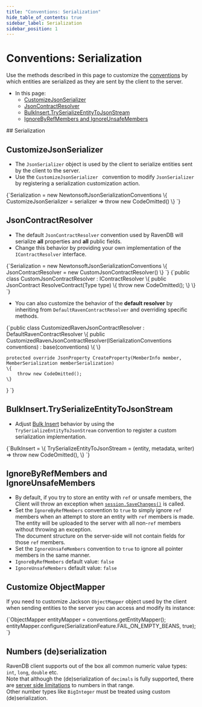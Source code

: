 ---
title: "Conventions: Serialization"
hide_table_of_contents: true
sidebar_label: Serialization
sidebar_position: 1
---




# Conventions: Serialization
<LanguageSwitcher supportedLanguages={supportedLanguages} />
<LanguageContent language="csharp">

<Admonition type="note" title="Note">

Use the methods described in this page to customize the [conventions](../../client-api/configuration/conventions.mdx) 
by which entities are serialized as they are sent by the client to the server.  

* In this page:  
  * [CustomizeJsonSerializer](../../client-api/configuration/serialization.mdx#customizejsonserializer)  
  * [JsonContractResolver](../../client-api/configuration/serialization.mdx#jsoncontractresolver)  
  * [BulkInsert.TrySerializeEntityToJsonStream](../../client-api/configuration/serialization.mdx#bulkinserttryserializeentitytojsonstream)  
  * [IgnoreByRefMembers and IgnoreUnsafeMembers](../../client-api/configuration/serialization.mdx#ignorebyrefmembers-and-ignoreunsafemembers)  

</Admonition>
## Serialization

## CustomizeJsonSerializer

* The `JsonSerializer` object is used by the client to serialize entities 
  sent by the client to the server.  
* Use the `CustomizeJsonSerializer ` convention to modify `JsonSerializer` 
  by registering a serialization customization action.  

<TabItem value="customize_json_serializer" label="customize_json_serializer">
<CodeBlock language="csharp">
{`Serialization = new NewtonsoftJsonSerializationConventions
\{
    CustomizeJsonSerializer = serializer => throw new CodeOmitted()
\}
`}
</CodeBlock>
</TabItem>

## JsonContractResolver

* The default `JsonContractResolver` convention used by RavenDB will serialize 
  **all** properties and **all** public fields.  
* Change this behavior by providing your own implementation of the `IContractResolver` 
  interface.  

<TabItem value="json_contract_resolver" label="json_contract_resolver">
<CodeBlock language="csharp">
{`Serialization = new NewtonsoftJsonSerializationConventions
\{
    JsonContractResolver = new CustomJsonContractResolver()
\}
`}
</CodeBlock>
</TabItem>

<TabItem value="custom_json_contract_resolver" label="custom_json_contract_resolver">
<CodeBlock language="csharp">
{`public class CustomJsonContractResolver : IContractResolver
\{
    public JsonContract ResolveContract(Type type)
    \{
        throw new CodeOmitted();
    \}
\}
`}
</CodeBlock>
</TabItem>

* You can also customize the behavior of the **default resolver** by inheriting 
  from `DefaultRavenContractResolver` and overriding specific methods.  

<TabItem value="custom_json_contract_resolver_based_on_default" label="custom_json_contract_resolver_based_on_default">
<CodeBlock language="csharp">
{`public class CustomizedRavenJsonContractResolver : DefaultRavenContractResolver
\{
    public CustomizedRavenJsonContractResolver(ISerializationConventions conventions) : base(conventions)
    \{
    \}

    protected override JsonProperty CreateProperty(MemberInfo member, MemberSerialization memberSerialization)
    \{
        throw new CodeOmitted();
    \}
\}
`}
</CodeBlock>
</TabItem>

## BulkInsert.TrySerializeEntityToJsonStream

* Adjust [Bulk Insert](../../client-api/bulk-insert/how-to-work-with-bulk-insert-operation.mdx) 
  behavior by using the `TrySerializeEntityToJsonStream` convention to register a custom 
  serialization implementation.  

<TabItem value="TrySerializeEntityToJsonStream" label="TrySerializeEntityToJsonStream">
<CodeBlock language="csharp">
{`BulkInsert =
\{
    TrySerializeEntityToJsonStream = (entity, metadata, writer) => throw new CodeOmitted(),
\}
`}
</CodeBlock>
</TabItem>

## IgnoreByRefMembers and IgnoreUnsafeMembers

* By default, if you try to store an entity with `ref` or unsafe members, 
  the Client will throw an exception when [`session.SaveChanges()`](../../client-api/session/saving-changes.mdx) 
  is called.  
* Set the `IgnoreByRefMembers` convention to `true` to simply ignore `ref` 
  members when an attempt to store an entity with `ref` members is made.  
  The entity will be uploaded to the server with all non-`ref` members without 
  throwing an exception.  
  The document structure on the server-side will not contain fields for those 
  `ref` members.  
* Set the `IgnoreUnsafeMembers` convention to `true` to ignore all pointer 
  members in the same manner.  
* `IgnoreByRefMembers` default value: `false`  
* `IgnoreUnsafeMembers` default value: `false`  




</LanguageContent>
<LanguageContent language="java">


## Customize ObjectMapper

If you need to customize Jackson `ObjectMapper` object used by the client when sending entities to the server you can access and modify its instance:

<TabItem value="customize_object_mapper" label="customize_object_mapper">
<CodeBlock language="java">
{`ObjectMapper entityMapper = conventions.getEntityMapper();
entityMapper.configure(SerializationFeature.FAIL_ON_EMPTY_BEANS, true);
`}
</CodeBlock>
</TabItem>

## Numbers (de)serialization

RavenDB client supports out of the box all common numeric value types: `int`, `long`, `double` etc.  
Note that although the (de)serialization of `decimals` is fully supported, there are [server side limitations](../../server/kb/numbers-in-ravendb.mdx) to numbers in that range.  
Other number types like `BigInteger` must be treated using custom (de)serialization.


</LanguageContent>

<!---
### Conventions
- [Conventions](../../client-api/configuration/conventions)
- [Querying](../../client-api/configuration/querying)
- [Load Balance &amp; Failover](../../client-api/configuration/load-balance/overview)
- [Deserialization](../../client-api/configuration/deserialization)
- [Deserialization Security](../../client-api/security/deserialization-security)

### Document Identifiers
- [Document Identifiers](../../client-api/document-identifiers/working-with-document-identifiers)
- [Global ID Generation](../../client-api/configuration/identifier-generation/global)
- [Type-specific ID](../../client-api/configuration/identifier-generation/type-specific)

### Document Store
- [Document Store](../../client-api/what-is-a-document-store)


-->